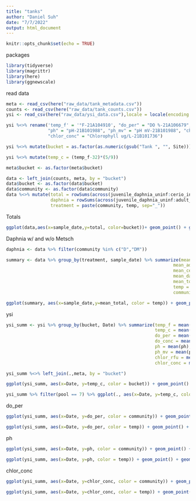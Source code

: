```yaml
---
title: "tanks"
author: "Daniel Suh"
date: "7/7/2022"
output: html_document
---
```


```r
knitr::opts_chunk$set(echo = TRUE)
```

packages
```r
library(tidyverse)
library(magrittr)
library(here)
library(ggnewscale)
```

read data
```r
meta <- read_csv(here("raw_data/tank_metadata.csv"))
counts <- read_csv(here("raw_data/tank_counts.csv"))
ysi <- read_csv(here("raw_data/ysi_data.csv"),locale = locale(encoding = "latin1"))
```


```r

ysi %<>% rename('temp_f' = '°F-21A104910', "do_per" = "DO %-21A106679", "do_conc" = "DO mg/L-21A106679",
                "ph" = "pH-21B101988", "ph_mv" = "pH mV-21B101988", "chlor_rfu" = "Chlorophyll RFU-21B101736",
                "chlor_conc" = "Chlorophyll ug/L-21B101736")

ysi %<>% mutate(bucket = as.factor(as.numeric(gsub("Tank ", "", Site))))

ysi %<>% mutate(temp_c = (temp_f-32)*(5/9))
```

```r
meta$bucket <- as.factor(meta$bucket)
```


```r
data <- left_join(counts, meta, by = "bucket")
data$bucket <- as.factor(data$bucket)
data$community <- as.factor(data$community)
data %<>% mutate(total = rowSums(across(juvenile_daphnia_uninf:cerio_inf)), 
                 daphnia = rowSums(across(juvenile_daphnia_uninf:adult_daphnia_inf)),
                 treatment = paste(community, temp, sep="_"))
```

Totals
```r
ggplot(data,aes(x=sample_date,y=total, color=bucket))+ geom_point() + geom_line(aes(group = bucket)) + scale_color_discrete() + theme(legend.position = "none") + facet_wrap(vars(community)) 
```

Daphnia w/ and w/o Metsch
```r
daphnia <- data %>% filter(community %in% c("D","DM")) 
```


```r
summary <- data %>% group_by(treatment, sample_date) %>% summarize(mean_juvenile = mean(juvenile_daphnia_uninf),
                                                                mean_adult = mean(adult_daphnia_uninf),
                                                                mean_cerio = mean(cerio_uninf),
                                                                mean_daphnia = mean(daphnia),
                                                                mean_total = mean(total),
                                                                temp = temp,
                                                                community = community)

ggplot(summary, aes(x=sample_date,y=mean_total, color = temp)) + geom_point() + geom_line(aes(group=treatment)) + facet_wrap(vars(community))
```
ysi
```r
ysi_summ <- ysi %>% group_by(bucket, Date) %>% summarize(temp_f = mean(temp_f),
                                                         temp_c = mean(temp_c),
                                                         do_per = mean(do_per),
                                                         do_conc = mean(do_conc),
                                                         ph = mean(ph),
                                                         ph_mv = mean(ph_mv),
                                                         chlor_rfu = mean(chlor_rfu),
                                                         chlor_conc = mean(chlor_conc))

ysi_summ %<>% left_join(.,meta, by = "bucket")
```

```r
ggplot(ysi_summ, aes(x=Date, y=temp_c, color = bucket)) + geom_point() + geom_line(aes(group=bucket)) + scale_color_discrete() + theme(legend.position = "none")
```

```r
ysi_summ %>% filter(pool == 7) %>% ggplot(., aes(x=Date, y=temp_c, color = bucket)) + geom_point() + geom_line(aes(group=bucket)) + scale_color_discrete() + theme(legend.position = "none")
```
do_per
```r
ggplot(ysi_summ, aes(x=Date, y=do_per, color = community)) + geom_point() + geom_line(aes(group=bucket)) + scale_color_discrete() + facet_wrap(vars(temp))

ggplot(ysi_summ, aes(x=Date, y=do_per, color = temp)) + geom_point() + geom_line(aes(group=bucket)) + scale_color_discrete() + facet_wrap(vars(community))
```

ph
```r
ggplot(ysi_summ, aes(x=Date, y=ph, color = community)) + geom_point() + geom_line(aes(group=bucket)) + scale_color_discrete() + facet_wrap(vars(temp))

ggplot(ysi_summ, aes(x=Date, y=ph, color = temp)) + geom_point() + geom_line(aes(group=bucket)) + scale_color_discrete() + facet_wrap(vars(community))
```

chlor_conc
```r
ggplot(ysi_summ, aes(x=Date, y=chlor_conc, color = community)) + geom_point() + geom_line(aes(group=bucket)) + scale_color_discrete() +  facet_wrap(vars(temp))

ggplot(ysi_summ, aes(x=Date, y=chlor_conc, color = temp)) + geom_point() + geom_line(aes(group=bucket)) + scale_color_discrete() +  facet_wrap(vars(community))
```

